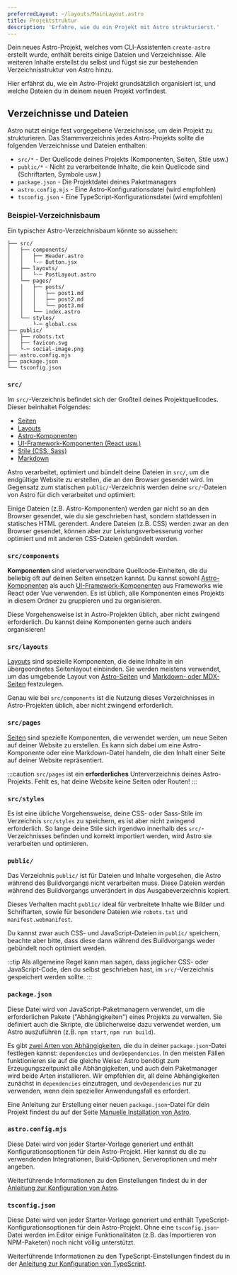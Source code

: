 ```yaml
---
preferredLayout: ~/layouts/MainLayout.astro
title: Projektstruktur
description: 'Erfahre, wie du ein Projekt mit Astro strukturierst.'
---
```


Dein neues Astro-Projekt, welches vom CLI-Assistenten `create-astro` erstellt wurde, enthält bereits einige Dateien und Verzeichnisse. Alle weiteren Inhalte erstellst du selbst und fügst sie zur bestehenden Verzeichnisstruktur von Astro hinzu.

Hier erfährst du, wie ein Astro-Projekt grundsätzlich organisiert ist, und welche Dateien du in deinem neuen Projekt vorfindest.

## Verzeichnisse und Dateien

Astro nutzt einige fest vorgegebene Verzeichnisse, um dein Projekt zu strukturieren. Das Stammverzeichnis jedes Astro-Projekts sollte die folgenden Verzeichnisse und Dateien enthalten:

- `src/*` - Der Quellcode deines Projekts (Komponenten, Seiten, Stile usw.)
- `public/*` - Nicht zu verarbeitende Inhalte, die kein Quellcode sind (Schriftarten, Symbole usw.)
- `package.json` - Die Projektdatei deines Paketmanagers
- `astro.config.mjs` - Eine Astro-Konfigurationsdatei (wird empfohlen)
- `tsconfig.json` - Eine TypeScript-Konfigurationsdatei (wird empfohlen)

### Beispiel-Verzeichnisbaum

Ein typischer Astro-Verzeichnisbaum könnte so aussehen:

```
├── src/
│   ├── components/
│   │   ├── Header.astro
│   │   └-─ Button.jsx
│   ├── layouts/
│   │   └-─ PostLayout.astro
│   └── pages/
│   │   ├── posts/
│   │   │   ├── post1.md
│   │   │   ├── post2.md
│   │   │   └── post3.md
│   │   └── index.astro
│   └── styles/
│       └-─ global.css
├── public/
│   ├── robots.txt
│   ├── favicon.svg
│   └-─ social-image.png
├── astro.config.mjs
├── package.json
└── tsconfig.json

```

### `src/`

Im `src/`-Verzeichnis befindet sich der Großteil deines Projektquellcodes. Dieser beinhaltet Folgendes:

- [Seiten](/de/core-concepts/astro-pages/)
- [Layouts](/de/core-concepts/layouts/)
- [Astro-Komponenten](/de/core-concepts/astro-components/)
- [UI-Framework-Komponenten (React usw.)](/de/core-concepts/framework-components/)
- [Stile (CSS, Sass)](/de/guides/styling/)
- [Markdown](/de/guides/markdown-content/)

Astro verarbeitet, optimiert und bündelt deine Dateien in `src/`, um die endgültige Website zu erstellen, die an den Browser gesendet wird. Im Gegensatz zum statischen `public/`-Verzeichnis werden deine `src/`-Dateien von Astro für dich verarbeitet und optimiert:

Einige Dateien (z.B. Astro-Komponenten) werden gar nicht so an den Browser gesendet, wie du sie geschrieben hast, sondern stattdessen in statisches HTML gerendert. Andere Dateien (z.B. CSS) werden zwar an den Browser gesendet, können aber zur Leistungsverbesserung vorher optimiert und mit anderen CSS-Dateien gebündelt werden.

### `src/components`

**Komponenten** sind wiederverwendbare Quellcode-Einheiten, die du beliebig oft auf deinen Seiten einsetzen kannst. Du kannst sowohl [Astro-Komponenten](/de/core-concepts/astro-components/) als auch [UI-Framework-Komponenten](/de/core-concepts/framework-components/) aus Frameworks wie React oder Vue verwenden. Es ist üblich, alle Komponenten eines Projekts in diesem Ordner zu gruppieren und zu organisieren.

Diese Vorgehensweise ist in Astro-Projekten üblich, aber nicht zwingend erforderlich. Du kannst deine Komponenten gerne auch anders organisieren!

### `src/layouts`

[Layouts](/de/core-concepts/layouts/) sind spezielle Komponenten, die deine Inhalte in ein übergeordnetes Seitenlayout einbinden. Sie werden meistens verwendet, um das umgebende Layout von [Astro-Seiten](/de/core-concepts/astro-pages/) und [Markdown- oder MDX-Seiten](/de/guides/markdown-content/) festzulegen.

Genau wie bei `src/components` ist die Nutzung dieses Verzeichnisses in Astro-Projekten üblich, aber nicht zwingend erforderlich.

### `src/pages`

[Seiten](/de/core-concepts/astro-pages/) sind spezielle Komponenten, die verwendet werden, um neue Seiten auf deiner Website zu erstellen. Es kann sich dabei um eine Astro-Komponente oder eine Markdown-Datei handeln, die den Inhalt einer Seite auf deiner Website repräsentiert.

:::caution
`src/pages` ist ein **erforderliches** Unterverzeichnis deines Astro-Projekts. Fehlt es, hat deine Website keine Seiten oder Routen!
:::

### `src/styles`

Es ist eine übliche Vorgehensweise, deine CSS- oder Sass-Stile im Verzeichnis `src/styles` zu speichern, es ist aber nicht zwingend erforderlich. So lange deine Stile sich irgendwo innerhalb des `src/`-Verzeichnisses befinden und korrekt importiert werden, wird Astro sie verarbeiten und optimieren.

### `public/`

Das Verzeichnis `public/` ist für Dateien und Inhalte vorgesehen, die Astro während des Buildvorgangs nicht verarbeiten muss. Diese Dateien werden während des Buildvorgangs unverändert in das Ausgabeverzeichnis kopiert.

Dieses Verhalten macht `public/` ideal für verbreitete Inhalte wie Bilder und Schriftarten, sowie für besondere Dateien wie `robots.txt` und `manifest.webmanifest`.

Du kannst zwar auch CSS- und JavaScript-Dateien in `public/` speichern, beachte aber bitte, dass diese dann während des Buildvorgangs weder gebündelt noch optimiert werden.

:::tip
Als allgemeine Regel kann man sagen, dass jeglicher CSS- oder JavaScript-Code, den du selbst geschrieben hast, im `src/`-Verzeichnis gespeichert werden sollte.
:::

### `package.json`

Diese Datei wird von JavaScript-Paketmanagern verwendet, um die erforderlichen Pakete ("Abhängigkeiten") eines Projekts zu verwalten. Sie definiert auch die Skripte, die üblicherweise dazu verwendet werden, um Astro auszuführen (z.B. `npm start`, `npm run build`).

Es gibt [zwei Arten von Abhängigkeiten](https://docs.npmjs.com/specifying-dependencies-and-devdependencies-in-a-package-json-file), die du in deiner `package.json`-Datei festlegen kannst: `dependencies` und `devDependencies`. In den meisten Fällen funktionieren sie auf die gleiche Weise: Astro benötigt zum Erzeugungszeitpunkt alle Abhängigkeiten, und auch dein Paketmanager wird beide Arten installieren. Wir empfehlen dir, all deine Abhängigkeiten zunächst in `dependencies` einzutragen, und `devDependencies` nur zu verwenden, wenn dein spezieller Anwendungsfall es erfordert.

Eine Anleitung zur Erstellung einer neuen `package.json`-Datei für dein Projekt findest du auf der Seite [Manuelle Installation von Astro](/de/install/manual/).

### `astro.config.mjs`

Diese Datei wird von jeder Starter-Vorlage generiert und enthält Konfigurations&shy;optionen für dein Astro-Projekt. Hier kannst du die zu verwendenden Integrationen, Build-Optionen, Serveroptionen und mehr angeben.

Weiterführende Informationen zu den Einstellungen findest du in der [Anleitung zur Konfiguration von Astro](/de/guides/configuring-astro/).

### `tsconfig.json`

Diese Datei wird von jeder Starter-Vorlage generiert und enthält TypeScript-Konfigurations&shy;optionen für dein Astro-Projekt. Ohne eine `tsconfig.json`-Datei werden im Editor einige Funktionalitäten (z.B. das Importieren von NPM-Paketen) noch nicht völlig unterstützt.

Weiterführende Informationen zu den TypeScript-Einstellungen findest du in der [Anleitung zur Konfiguration von TypeScript](/de/guides/typescript/).
